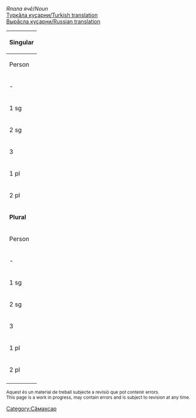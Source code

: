 

''Япала ячӗ''/''Noun''<br/>
[http://ilazki.thinkgeek.co.uk/~spectre/txuvaix/cv-tr/index.php?q=Саша Туркӑла куҫарни/Turkish translation]<br/>
[http://samah.chv.su/cgi-bin/s.cgi?a=s&word=Саша Вырӑсла куҫарни/Russian translation]

{|class=wikitable
|-
!colspan=9|'''Singular'''
|-
!  Person  !!  Tеп<br/>Absolutive<br>''Мӗн?''  !!  Камӑнлӑх<br/>Genitive<br>''Мӗнӗн?''  !!  Пару<br/>Dative<br>''Мӗне?''  !!  Вырӑн<br/>Locative<br>''Мӗнре?''  !!  Туху<br/>Ablative<br>''Мӗнрен?''  !!  Пӗрлелӗх<br/>Instrumental<br>''Мӗнпе?''  !!  Ҫуклӑх<br/>Privative<br>''Мӗнсӗр?''  !!  Пирке<br/>Final<br>''Мӗншӗн?''
|-
| - || Саша || Саш·ӑн || Саш·ӑ·н·а || Сашӑ·ра || Сашӑ·ран || Сашӑ·па || Сашӑ·сӑр || Сашӑ·шӑн
|-
| 1 sg || Саш·ӑм || Саш·ӑм·ӑн || Саш·ӑм·а || Саш·ӑм·ра || Саш·ӑм·ран || Саш·ӑм·па || Саш·ӑм·сӑр || Саш·ӑм·шӑн 
|-
| 2 sg || Саш·у || Саш·у·н || Саш·у·н·а || Саш·у·нта || Саш·у·нтан || Саш·у·па || Саш·у·сӑр || Саш·у·шӑн 
|-
| 3 || Саш·и || Саш·и·н || Саш·и·не || Саш·и·н·че || Саш·и·н·чен || Саш·и·пе || Саш·и·сӗр || Саш·и·шӗн 
|-
| 1 pl || Саш·ӑм·ӑр || Саш·ӑм·ӑр·ӑн || Саш·ӑм·ӑр·а || Саш·ӑм·ӑр·та || Саш·ӑм·ӑр·тан || Саш·ӑм·ӑр·па || Саш·ӑм·ӑр·сӑр || Саш·ӑм·ӑр·шӑн 
|-
| 2 pl || Саш·ӑр || Саш·ӑр·ӑн || Саш·ӑр·а || Саш·ӑр·та || Саш·ӑр·тан || Саш·ӑр·па || Саш·ӑр·сӑр || Саш·ӑр·шӑн 
|-
!colspan=9|'''Plural'''
|-
!  Person  !!  Tеп<br/>Absolutive<br>''Мӗн?''  !!  Камӑнлӑх<br/>Genitive<br>''Мӗнӗн?''  !!  Пару<br/>Dative<br>''Мӗне?''  !!  Вырӑн<br/>Locative<br>''Мӗнре?''  !!  Туху<br/>Ablative<br>''Мӗнрен?''  !!  Пӗрлелӗх<br/>Instrumental<br>''Мӗнпе?''  !!  Ҫуклӑх<br/>Privative<br>''Мӗнсӗр?''  !!  Пирке<br/>Final<br>''Мӗншӗн?''
|-
| - || Сашӑ·сем || Сашӑ·се·н || Сашӑ·сен·е || Сашӑ·сен·че || Сашӑ·сен·чен || Сашӑ·сем·пе || Сашӑ·сем·сӗр || Сашӑ·сем·шӗн
|-
| 1 sg || Саш·ӑм·сем || Саш·ӑм·се·н || Саш·ӑм·сен·е || Саш·ӑм·сен·че || Саш·ӑм·сен·чен || Саш·ӑм·сем·пе || Саш·ӑм·сем·сӗр || Саш·ӑм·сем·шӗн 
|-
| 2 sg || Саш·у·сем || Саш·у·се·н || Саш·у·сен·е || Саш·у·сен·че || Саш·у·сен·чен || Саш·у·сем·пе || Саш·у·сем·сӗр || Саш·у·сем·шӗн 
|-
| 3 || Саш·и·сем || Саш·и·се·н || Саш·и·сен·е || Саш·и·сен·че || Саш·и·сен·чен || Саш·и·сем·пе || Саш·и·сем·сӗр || Саш·и·сем·шӗн 
|-
| 1 pl || Саш·ӑм·ӑр·сем || Саш·ӑм·ӑр·се·н || Саш·ӑм·ӑр·сен·е || Саш·ӑм·ӑр·сен·че || Саш·ӑм·ӑр·сен·чен || Саш·ӑм·ӑр·сем·пе || Саш·ӑм·ӑр·сем·сӗр || Саш·ӑм·ӑр·сем·шӗн 
|-
| 2 pl || Саш·ӑр·сем || Саш·ӑр·се·н || Саш·ӑр·сен·е || Саш·ӑр·сен·че || Саш·ӑр·сен·чен || Саш·ӑр·сем·пе || Саш·ӑр·сем·сӗр || Саш·ӑр·сем·шӗн 
|-
|}

<small>
Aquest és un material de treball subjecte a revisió que pot contenir errors.<br/>
This page is a work in progress, may contain errors and is subject to revision at any time. 
</small>

[[Category:Сӑмахсар]]